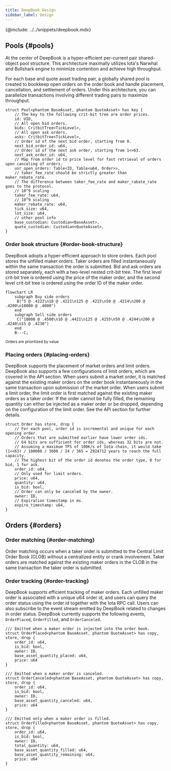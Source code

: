 ```yaml
---
title: DeepBook Design
sidebar_label: Design
---
```


{@include: ../../snippets/deepbook.mdx}

## Pools {#pools}

At the center of DeepBook is a hyper-efficient per-current pair shared-object pool structure. This architecture maximally utilizes Iota's Narwhal and Bullshark engine to minimize contention and achieve high throughput.

For each base and quote asset trading pair, a globally shared pool is created to bookkeep open orders on the order book and handle placement, cancellation, and settlement of orders. Under this architecture, you can parallelize transactions involving different trading pairs to maximize throughput.

```move
struct Pool<phantom BaseAsset, phantom QuoteAsset> has key {
    // The key to the following crit-bit tree are order prices.
    id: UID,
    // All open bid orders.
    bids: CritbitTree<TickLevel>,
    // All open ask orders.
    asks: CritbitTree<TickLevel>,
    // Order id of the next bid order, starting from 0.
    next_bid_order_id: u64,
    // Order id of the next ask order, starting from 1<<63.
    next_ask_order_id: u64,
    // Map from order id to price level for fast retrieval of orders upon canceling of orders.
    usr_open_orders: Table<ID, Table<u64, Order>>,
    // taker_fee_rate should be strictly greater than maker_rebate_rate.
    // The difference between taker_fee_rate and maker_rabate_rate goes to the protocol.
    // 10^9 scaling
    taker_fee_rate: u64,
    // 10^9 scaling
    maker_rebate_rate: u64,
    tick_size: u64,
    lot_size: u64,
    // other pool info
    base_custodian: Custodian<BaseAsset>,
    quote_custodian: Custodian<QuoteAsset>,
}
```

### Order book structure {#order-book-structure}

DeepBook adopts a hyper-efficient approach to store orders. Each pool stores the unfilled maker orders. Taker orders are filled instantaneously within the same transaction the order is submitted. Bid and ask orders are stored separately, each with a two-level nested crit-bit tree. The first level crit-bit tree is ordered using the price of the maker order, and the second level crit-bit tree is ordered using the order ID of the maker order.

```mermaid
flowchart LR
    subgraph Buy side orders
     B("5 @ .4222\n10 @ .4221\n125 @ .4215\n50 @ .4214\n200 @ .4200\n10000 @ .4000")
    end
    subgraph Sell side orders
     C("10000 @ .4500\n10 @ .4421\n125 @ .4255\n50 @ .4244\n200 @ .4240\n15 @ .4230")
    end
    B---C;
```
<small>Orders are prioritized by value</small>

### Placing orders {#placing-orders}

DeepBook supports the placement of market orders and limit orders. DeepBook also supports a few configurations of limit orders, which are covered in the API section. When users submit a market order, it is matched against the existing maker orders on the order book instantaneously in the same transaction upon submission of the market order. When users submit a limit order, the limit order is first matched against the existing maker orders as a taker order. If the order cannot be fully filled, the remaining quantity can either be injected as a maker order or be dropped, depending on the configuration of the limit order. See the API section for further details.

```move
struct Order has store, drop {
    // For each pool, order id is incremental and unique for each opening order.
    // Orders that are submitted earlier have lower order ids.
    // 64 bits are sufficient for order ids, whereas 32 bits are not.
    // Assuming a maximum TPS of 100K/s of Iota chain, it would take (1<<63) / 100000 / 3600 / 24 / 365 = 2924712 years to reach the full capacity.
    // The highest bit of the order id denotes the order type, 0 for bid, 1 for ask.
    order_id: u64,
    // Only used for limit orders.
    price: u64,
    quantity: u64,
    is_bid: bool,
    // Order can only be canceled by the owner.
    owner: ID,
    // Expiration timestamp in ms.
    expire_timestamp: u64,
}
```

## Orders {#orders}

### Order matching {#order-matching}

Order matching occurs when a taker order is submitted to the Central Limit Order Book (CLOB) without a centralized entity or crank involvement. Taker orders are matched against the existing maker orders in the CLOB in the same transaction the taker order is submitted.

### Order tracking {#order-tracking}

DeepBook supports efficient tracking of maker orders. Each unfilled maker order is associated with a unique u64 order id, and users can query the order status using the order id together with the Iota RPC call. Users can also subscribe to the event stream emitted by DeepBook related to changes in order status. DeepBook currently supports the following events, `OrderPlaced`, `OrderFilled`, and `OrderCanceled`.

```move
/// Emitted when a maker order is injected into the order book.
struct OrderPlaced<phantom BaseAsset, phantom QuoteAsset> has copy, store, drop {
    order_id: u64,
    is_bid: bool,
    owner: ID,
    base_asset_quantity_placed: u64,
    price: u64
}

/// Emitted when a maker order is canceled.
struct OrderCanceled<phantom BaseAsset, phantom QuoteAsset> has copy, store, drop {
    order_id: u64,
    is_bid: bool,
    owner: ID,
    base_asset_quantity_canceled: u64,
    price: u64
}

/// Emitted only when a maker order is filled.
struct OrderFilled<phantom BaseAsset, phantom QuoteAsset> has copy, store, drop {
    order_id: u64,
    is_bid: bool,
    owner: ID,
    total_quantity: u64,
    base_asset_quantity_filled: u64,
    base_asset_quantity_remaining: u64,
    price: u64
}
```
